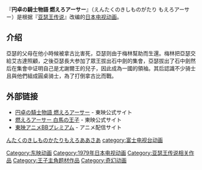 『'''円卓の騎士物語 燃えろアーサー'''』（えんたくのきしものがたり もえろアーサー）是根据『[[亚瑟王传说|亚瑟王传说]]』改编的[[日本电视动画|日本电视动画]]。
==介绍==
亞瑟的父母在他小時候被拿古比害死，亞瑟则由于梅林幫助而生還。梅林把亞瑟交給艾古達照顧，之後亞瑟長大参加了眾王拔出石中劍的集會，亞瑟拔出了石中劍然后在集會中证明自己是尤謝爾王的兒子，因此成為一國的領袖。其后認識不少骑士且與他們組成圓桌骑士，為了打倒拿古比而戰。
== 外部链接==
* [http://www.toei-anim.co.jp/lineup/tv/entaku/ 円卓の騎士物語 燃えろアーサー]{{Wayback|url=http://www.toei-anim.co.jp/lineup/tv/entaku/ |date=20160623162219 }} - 東映公式サイト
* [http://www.toei-anim.co.jp/lineup/tv/hakuba/ 燃えろアーサー 白馬の王子]{{Wayback|url=http://www.toei-anim.co.jp/lineup/tv/hakuba/ |date=20150111042423 }} - 東映公式サイト
* [https://web.archive.org/web/20090322194300/http://www.anime-bb.com/ 東映アニメBBプレミアム] - アニメ配信サイト

[[category:アニメ作品_え|んたくのきしものかたりもえろああさあ]]
[[category:富士电视台动画|category:富士电视台动画]]
[[Category:东映动画|Category:东映动画]]
[[Category:1979年日本电视动画|Category:1979年日本电视动画]]
[[Category:亚瑟王传说相关作品|Category:亚瑟王传说相关作品]]
[[Category:王子主角题材作品|Category:王子主角题材作品]]
[[Category:奇幻动画|Category:奇幻动画]]